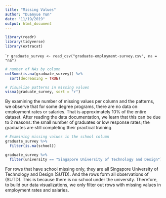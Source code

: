```yaml
---
title: "Missing Values"
author: "Duanyue Yun"
date: "11/19/2019"
output: html_document
---
```


```r
library(readr)
library(tidyverse)
library(extracat)
```

````r
graduate_survey <- read_csv("graduate-employment-survey.csv", na = "na")
```

```r
# number of NAs by column
colSums(is.na(graduate_survey)) %>%
  sort(decreasing = TRUE)
```



```r
# Visualize patterns in missing values
visna(graduate_survey, sort = "r")
```

By examining the number of missing values per column and the patterns, we observe that for some degree programs, there are no data on employment rates or salaries. That is approximately 10% of the entire dataset. After reading the data documentation, we learn that this can be due to 2 reasons: the small number of graduates or low response rates; the graduates are still completing their practical training.

```r
# Examining missing values in the school column
graduate_survey %>%
  filter(is.na(school))

graduate_survey %>%
  filter(university == "Singapore University of Technology and Design")
```

For rows that have school missing only, they are all Singapore University of Technology and Design (SUTD). And the rows form all observations of (SUTD). This is because there is no school under the university. Therefore, to build our data visualizations, we only filter out rows with missing values in employment rates and salaries.



















